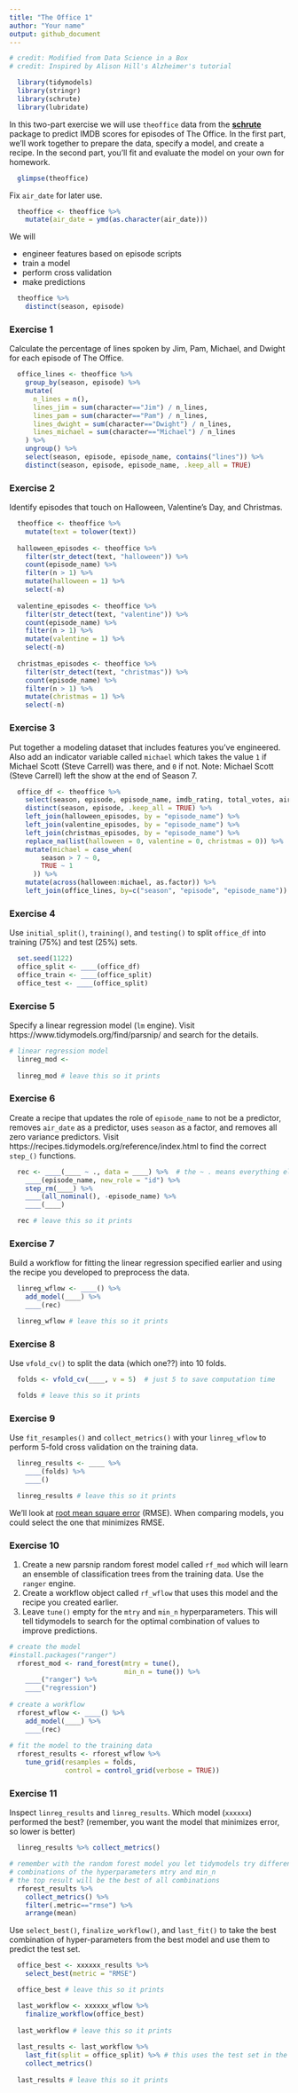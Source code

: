 ```yaml
---
title: "The Office 1"
author: "Your name"
output: github_document
---
```


```r
# credit: Modified from Data Science in a Box 
# credit: Inspired by Alison Hill's Alzheimer's tutorial

  library(tidymodels)
  library(stringr)
  library(schrute)
  library(lubridate)
```

In this two-part exercise we will use `theoffice` data from the [**schrute**](https://bradlindblad.github.io/schrute/) package to predict IMDB scores for episodes of The Office. In the first part, we'll work together to prepare the data, specify a model, and create a recipe. In the second part, you'll fit and evaluate the model on your own for homework.

```r
  glimpse(theoffice)
```

Fix `air_date` for later use.

```r
  theoffice <- theoffice %>%
    mutate(air_date = ymd(as.character(air_date)))
```

We will

-   engineer features based on episode scripts
-   train a model
-   perform cross validation
-   make predictions

```r
  theoffice %>%
    distinct(season, episode)
```

### Exercise 1

Calculate the percentage of lines spoken by Jim, Pam, Michael, and Dwight for each episode of The Office.

```r
  office_lines <- theoffice %>%
    group_by(season, episode) %>%
    mutate(
      n_lines = n(),
      lines_jim = sum(character=="Jim") / n_lines,
      lines_pam = sum(character=="Pam") / n_lines,
      lines_dwight = sum(character=="Dwight") / n_lines,
      lines_michael = sum(character=="Michael") / n_lines
    ) %>%
    ungroup() %>%
    select(season, episode, episode_name, contains("lines")) %>%
    distinct(season, episode, episode_name, .keep_all = TRUE)
```

### Exercise 2

Identify episodes that touch on Halloween, Valentine's Day, and Christmas.

```r
  theoffice <- theoffice %>%
    mutate(text = tolower(text))
  
  halloween_episodes <- theoffice %>%
    filter(str_detect(text, "halloween")) %>%
    count(episode_name) %>%
    filter(n > 1) %>%
    mutate(halloween = 1) %>%
    select(-n)
  
  valentine_episodes <- theoffice %>%
    filter(str_detect(text, "valentine")) %>%
    count(episode_name) %>%
    filter(n > 1) %>%
    mutate(valentine = 1) %>%
    select(-n)
  
  christmas_episodes <- theoffice %>%
    filter(str_detect(text, "christmas")) %>%
    count(episode_name) %>%
    filter(n > 1) %>%
    mutate(christmas = 1) %>%
    select(-n)
```

### Exercise 3

Put together a modeling dataset that includes features you've engineered. Also add an indicator variable called `michael` which takes the value `1` if Michael Scott (Steve Carrell) was there, and `0` if not. Note: Michael Scott (Steve Carrell) left the show at the end of Season 7.

```r
  office_df <- theoffice %>%
    select(season, episode, episode_name, imdb_rating, total_votes, air_date) %>%
    distinct(season, episode, .keep_all = TRUE) %>%
    left_join(halloween_episodes, by = "episode_name") %>%
    left_join(valentine_episodes, by = "episode_name") %>%
    left_join(christmas_episodes, by = "episode_name") %>%
    replace_na(list(halloween = 0, valentine = 0, christmas = 0)) %>%
    mutate(michael = case_when(
        season > 7 ~ 0,
        TRUE ~ 1
      )) %>%
    mutate(across(halloween:michael, as.factor)) %>%
    left_join(office_lines, by=c("season", "episode", "episode_name"))
```

### Exercise 4 

Use `initial_split()`, `training()`, and `testing()` to split `office_df` into training (75%) and test (25%) sets.
 
```r
  set.seed(1122)
  office_split <- ____(office_df)
  office_train <- ____(office_split)
  office_test <- ____(office_split)
```

### Exercise 5

Specify a linear regression model (`lm` engine). Visit https://www.tidymodels.org/find/parsnip/ and search for the details.

```r
# linear regression model
  linreg_mod <- 
  
  linreg_mod # leave this so it prints
```

### Exercise 6

Create a recipe that updates the role of `episode_name` to not be a predictor, removes `air_date` as a predictor, uses `season` as a factor, and removes all zero variance predictors. Visit https://recipes.tidymodels.org/reference/index.html to find the correct `step_()` functions.

```r
  rec <- ____(____ ~ ., data = ____) %>%  # the ~ . means everything else
    ____(episode_name, new_role = "id") %>%
    step_rm(____) %>%
    ____(all_nominal(), -episode_name) %>%
    ____(____)

  rec # leave this so it prints
```

### Exercise 7

Build a workflow for fitting the linear regression specified earlier and using the recipe you developed to preprocess the data.

```r
  linreg_wflow <- ____() %>%
    add_model(____) %>%
    ____(rec)

  linreg_wflow # leave this so it prints
```

### Exercise 8 

Use `vfold_cv()` to split the data (which one??) into 10 folds.

```r
  folds <- vfold_cv(____, v = 5)  # just 5 to save computation time 

  folds # leave this so it prints
```


### Exercise 9

Use `fit_resamples()` and `collect_metrics()` with your `linreg_wflow` to perform 5-fold cross validation on the training data.

```r
  linreg_results <- ____ %>%
    ____(folds) %>%
    ____()

  linreg_results # leave this so it prints
```

We'll look at [root mean square error](https://www.tmwr.org/performance.html) (RMSE). When comparing models, you could select the one that minimizes RMSE.

### Exercise 10

1. Create a new parsnip random forest model called `rf_mod` which will learn an ensemble of classification trees from the training data. Use the `ranger` engine.
2. Create a workflow object called `rf_wflow` that uses this model and the recipe you created earlier.
3. Leave `tune()` empty for the `mtry` and `min_n` hyperparameters. This will tell tidymodels to search for the optimal combination of values to improve predictions. 

```r
# create the model
#install.packages("ranger")
  rforest_mod <- rand_forest(mtry = tune(),
                             min_n = tune()) %>% 
    ____("ranger") %>% 
    ____("regression")
  
# create a workflow
  rforest_wflow <- ____() %>%
    add_model(____) %>%
    ____(rec)
  
# fit the model to the training data
  rforest_results <- rforest_wflow %>% 
    tune_grid(resamples = folds,
              control = control_grid(verbose = TRUE)) 
```

### Exercise 11

Inspect `linreg_results` and `linreg_results`. Which model (`xxxxxx`) performed the best? (remember, you want the model that minimizes error, so lower is better)

```r
  linreg_results %>% collect_metrics()

# remember with the random forest model you let tidymodels try different 
# combinations of the hyperparameters mtry and min_n
# the top result will be the best of all combinations
  rforest_results %>%  
    collect_metrics() %>% 
    filter(.metric=="rmse") %>%
    arrange(mean)
```

Use `select_best()`, `finalize_workflow()`, and `last_fit()` to take the best combination of hyper-parameters from the best model and use them to predict the test set.

```r
  office_best <- xxxxxx_results %>% 
    select_best(metric = "RMSE")

  office_best # leave this so it prints

  last_workflow <- xxxxxx_wflow %>%
    finalize_workflow(office_best) 
  
  last_workflow # leave this so it prints
  
  last_results <- last_workflow %>% 
    last_fit(split = office_split) %>% # this uses the test set in the split
    collect_metrics()
  
  last_results # leave this so it prints
```